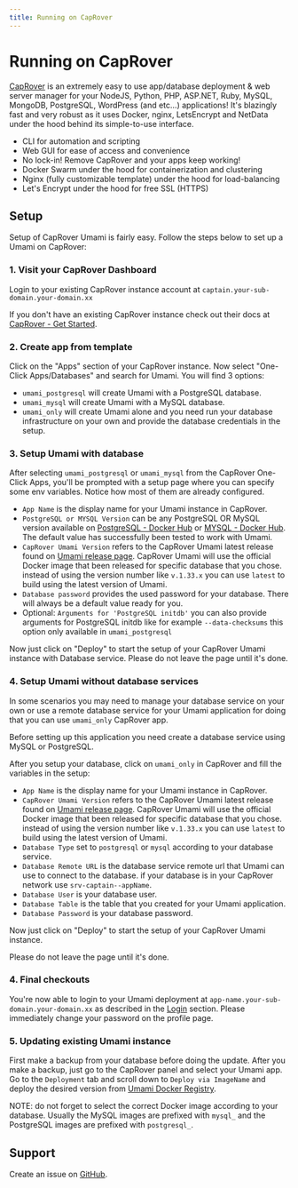 ```yaml
---
title: Running on CapRover
---
```


# Running on CapRover

[CapRover](https://caprover.com) is an extremely easy to use app/database deployment & web server manager for your NodeJS, Python, PHP, ASP.NET, Ruby, MySQL, MongoDB, PostgreSQL, WordPress (and etc...) applications!
It's blazingly fast and very robust as it uses Docker, nginx, LetsEncrypt and NetData under the hood behind its simple-to-use interface.

- CLI for automation and scripting
- Web GUI for ease of access and convenience
- No lock-in! Remove CapRover and your apps keep working!
- Docker Swarm under the hood for containerization and clustering
- Nginx (fully customizable template) under the hood for load-balancing
- Let's Encrypt under the hood for free SSL (HTTPS)

## Setup

Setup of CapRover Umami is fairly easy. Follow the steps below to set up a Umami on CapRover:

### 1. Visit your CapRover Dashboard

Login to your existing CapRover instance account at `captain.your-sub-domain.your-domain.xx`

If you don't have an existing CapRover instance check out their docs at [CapRover - Get Started](https://caprover.com/docs/get-started.html).

### 2. Create app from template

Click on the "Apps" section of your CapRover instance.
Now select "One-Click Apps/Databases" and search for Umami. You will find 3 options:

- `umami_postgresql` will create Umami with a PostgreSQL database.
- `umami_mysql` will create Umami with a MySQL database.
- `umami_only` will create Umami alone and you need run your database infrastructure on your own and provide the database credentials in the setup.

### 3. Setup Umami with database

After selecting `umami_postgresql` or `umami_mysql` from the CapRover One-Click Apps, you'll be prompted with a setup page where you can specify some env variables. Notice how most of them are already configured.

- `App Name` is the display name for your Umami instance in CapRover.
- `PostgreSQL or MYSQL Version` can be any PostgreSQL OR MySQL version available on [PostgreSQL - Docker Hub](https://hub.docker.com/_/postgres) or [MYSQL - Docker Hub](https://hub.docker.com/_/mysql). The default value has successfully been tested to work with Umami.
- `CapRover Umami Version` refers to the CapRover Umami latest release found on [Umami release page](https://github.com/umami-software/umami/releases). CapRover Umami will use the official Docker image that been released for specific database that you chose. instead of using the version number like `v.1.33.x` you can use `latest` to build using the latest version of Umami.
- `Database password` provides the used password for your database. There will always be a default value ready for you.
- Optional: `Arguments for 'PostgreSQL initdb'` you can also provide arguments for PostgreSQL initdb like for example `--data-checksums` this option only available in `umami_postgresql`

Now just click on "Deploy" to start the setup of your CapRover Umami instance with Database service.
Please do not leave the page until it's done.

### 4. Setup Umami without database services

In some scenarios you may need to manage your database service on your own or use a remote database service for your Umami application for doing that you can use `umami_only` CapRover app.

Before setting up this application you need create a database service using MySQL or PostgreSQL.

After you setup your database, click on `umami_only` in CapRover and fill the variables in the setup:

- `App Name` is the display name for your Umami instance in CapRover.
- `CapRover Umami Version` refers to the CapRover Umami latest release found on [Umami release page](https://github.com/umami-software/umami/releases). CapRover Umami will use the official Docker image that been released for specific database that you chose. instead of using the version number like `v.1.33.x` you can use `latest` to build using the latest version of Umami.
- `Database Type` set to `postgresql` or `mysql` according to your database service.
- `Database Remote URL` is the database service remote url that Umami can use to connect to the database. if your database is in your CapRover network use `srv-captain--appName`.
- `Database User` is your database user.
- `Database Table` is the table that you created for your Umami application.
- `Database Password` is your database password.

Now just click on "Deploy" to start the setup of your CapRover Umami instance.

Please do not leave the page until it's done.

### 4. Final checkouts

You're now able to login to your Umami deployment at `app-name.your-sub-domain.your-domain.xx` as described in the [Login](/docs/login) section. Please immediately change your password on the profile page.

### 5. Updating existing Umami instance

First make a backup from your database before doing the update. After you make a backup, just go to the CapRover panel and select your Umami app.
Go to the `Deployment` tab and scroll down to `Deploy via ImageName` and deploy the desired version from [Umami Docker Registry](https://github.com/umami-software/umami/pkgs/container/umami).

NOTE: do not forget to select the correct Docker image according to your database. Usually the MySQL images are prefixed with `mysql_` and the PostgreSQL images are prefixed with `postgresql_`.

## Support

Create an issue on [GitHub](https://github.com/caprover/one-click-apps/issues).
